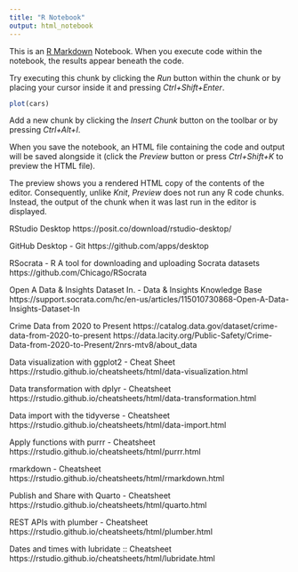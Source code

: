 ```yaml
---
title: "R Notebook"
output: html_notebook
---
```


This is an [R Markdown](http://rmarkdown.rstudio.com) Notebook. When you execute code within the notebook, the results appear beneath the code. 

Try executing this chunk by clicking the *Run* button within the chunk or by placing your cursor inside it and pressing *Ctrl+Shift+Enter*. 

```r
plot(cars)
```

Add a new chunk by clicking the *Insert Chunk* button on the toolbar or by pressing *Ctrl+Alt+I*.

When you save the notebook, an HTML file containing the code and output will be saved alongside it (click the *Preview* button or press *Ctrl+Shift+K* to preview the HTML file).

The preview shows you a rendered HTML copy of the contents of the editor. Consequently, unlike *Knit*, *Preview* does not run any R code chunks. Instead, the output of the chunk when it was last run in the editor is displayed.

RStudio Desktop
https://posit.co/download/rstudio-desktop/

GitHub Desktop - Git
https://github.com/apps/desktop

RSocrata - R
A tool for downloading and uploading Socrata datasets
https://github.com/Chicago/RSocrata

Open A Data & Insights Dataset In. - Data & Insights Knowledge Base
https://support.socrata.com/hc/en-us/articles/115010730868-Open-A-Data-Insights-Dataset-In

Crime Data from 2020 to Present
https://catalog.data.gov/dataset/crime-data-from-2020-to-present
https://data.lacity.org/Public-Safety/Crime-Data-from-2020-to-Present/2nrs-mtv8/about_data

Data visualization with ggplot2 - Cheat Sheet
https://rstudio.github.io/cheatsheets/html/data-visualization.html

Data transformation with dplyr - Cheatsheet
https://rstudio.github.io/cheatsheets/html/data-transformation.html

Data import with the tidyverse - Cheatsheet
https://rstudio.github.io/cheatsheets/html/data-import.html

Apply functions with purrr - Cheatsheet
https://rstudio.github.io/cheatsheets/html/purrr.html

rmarkdown - Cheatsheet
https://rstudio.github.io/cheatsheets/html/rmarkdown.html

Publish and Share with Quarto - Cheatsheet
https://rstudio.github.io/cheatsheets/html/quarto.html

REST APIs with plumber - Cheatsheet
https://rstudio.github.io/cheatsheets/html/plumber.html

Dates and times with lubridate :: Cheatsheet
https://rstudio.github.io/cheatsheets/html/lubridate.html
